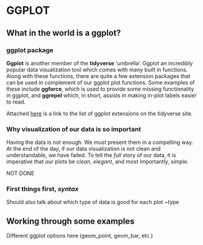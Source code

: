 # GGPLOT
## What in the world is a ggplot? 
### ggplot package {.unnumbered}
**Ggplot** is another member of the **tidyverse** 'umbrella'. 
Ggplot an incredibly popular data visualization tool which comes with many built in functions. 
Along with these functions, there are quite a few extension packages that can be used in complement of our ggplot plot functions. 
Some examples of these include **ggforce**, which is used to provide some missing functionality in ggplot, and **ggrepel** which, in short, assists in making in-plot labels easier to read. 

Attached [here](https://exts.ggplot2.tidyverse.org/ggrepel.html) is a link to the list of ggplot extensions on the tidyverse site. 

### Why visualization of our data is so important {.unnumbered}
Having the data is not enough. We *must* present them in a compelling way. 
At the end of the day, if our data visualization is not clean and understandable, we have failed. 
To tell the *full* story of our data, it is imperative that our plots be *clean*, *elegant*, and most importantly, *simple.* 

NOT DONE

### First things first, *syntax* {.unnumbered}

Should also talk about which type of data is good for each plot ~type 

## Working through some examples

Different ggplot options here (geom_point, geom_bar, etc.)

